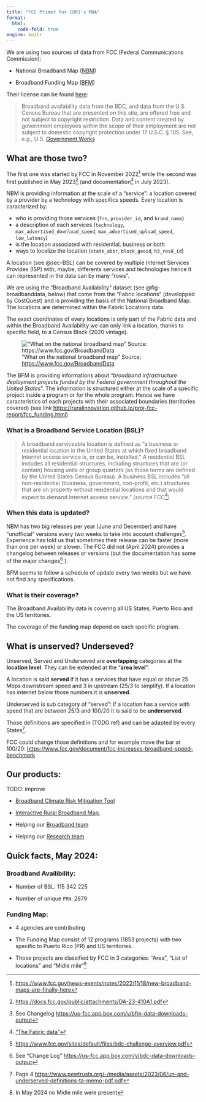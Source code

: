 ```yaml
---
title: "FCC Primer for CORI's MDA"
format: 
  html:
    code-fold: true
engine: knitr
---
```


We are using two sources of data from FCC (Federal Communications Commission): 

- National Broadband Map ([NBM](https://broadbandmap.fcc.gov/home))  

- Broadband Funding Map ([BFM](https://fundingmap.fcc.gov/home))

Their license can be found [here](https://fundingmap.fcc.gov/about):

> Broadband availability data from the BDC, and data from the U.S. Census Bureau that are presented on this site, are offered free and not subject to copyright restriction. Data and content created by government employees within the scope of their employment are not subject to domestic copyright protection under 17 U.S.C. § 105. See, e.g., U.S. [Government Works](https://www.usa.gov/government-copyright)

## What are those two?

The first one was started by FCC in November 2022[^fcc_nbm_start] while the second was first published in May 2023[^bfn_da_links] (and documentation[^bfm_doc] in July 2023).  

[^fcc_nbm_start]: [https://www.fcc.gov/news-events/notes/2022/11/18/new-broadband-maps-are-finally-here](https://www.fcc.gov/news-events/notes/2022/11/18/new-broadband-maps-are-finally-here)

[^bfn_da_links]: [https://docs.fcc.gov/public/attachments/DA-23-410A1.pdf](https://docs.fcc.gov/public/attachments/DA-23-410A1.pdf)

[^bfm_doc]: See Changelog [https://us-fcc.app.box.com/v/bfm-data-downloads-output](https://us-fcc.app.box.com/v/bfm-data-downloads-output)

NBM is providing information at the scale of a "service": a location covered by a provider by a technology with specifics speeds. 
Every location is caracterized by:

- who is providing those services (`frn`, `provider_id`, and `brand_name`)  
- a description of each services (`technology`, `max_advertised_download_speed`, `max_advertised_upload_speed`, `low_latency`)  
- is the location associated with residential, business or both  
- ways to localize the location (`state_abbr`, `block_geoid`, `h3_res8_id`)

::: {.callout-tip}
A location (see @sec-BSL) can be covered by multiple Internet Services Provides (ISP) with, maybe, differents services and technologies hence it can represented in the data can by many "rows". 
:::

We are using the "Broadband Availability" dataset (see @fig-broadbanddata, below) that come from the "Fabric locations" (developped by CostQuest) and is providing the basis of the National Broadband Map. The locations are determined within the Fabric Locations data. 

The exact coordinates of every locations is only part of the Fabric data and within the Broadband Availability we can only link a location, thanks to specific field, to a Census Block (2020 vintage). 

!["What on the national broadband map" Source: [https://www.fcc.gov/BroadbandData](https://www.fcc.gov/BroadbandData)](img/whats-on-the-national-broadband-map-113023-1.png){#fig-broadbanddata}

The BFM is providing informations about "*broadband infrastructure deployment projects funded by the Federal government throughout the United States*". The information is structured either at the scale of a specific project inside a program or for the whole program. Hence we have caracteristics of each projects with their associated boundaries (territories covered) (see link [https://ruralinnovation.github.io/proj-fcc-report/fcc_funding.html](https://ruralinnovation.github.io/proj-fcc-report/fcc_funding.html)). 


### What is a Broadband Service Location (BSL)? {#sec-BSL}

> A broadband serviceable location is defined as “a business or residential location in the United States at which fixed broadband Internet access service is, or can be, installed.”  A residential BSL includes all residential structures, including structures that are (or contain) housing units or group quarters (as those terms are defined by the United States Census Bureau).  A business BSL includes “all non-residential (business, government, non-profit, etc.) structures that are on property without residential locations and that would expect to demand Internet access service.” (source FCC[^fcc_bsl])

[^fcc_bsl]: ["The Fabric data"](https://help.bdc.fcc.gov/hc/en-us/articles/7412732399003-Fabric-FAQs)

### When this data is updated? 

NBM has two big releases per year (June and December) and have "unofficial" versions every two weeks to take into account challenges[^challenges]. Experience has told us that sometimes their release can be faster (more than one per week) or slower. The FCC did not (April 2024) provides a changelog between releases or versions (but the documentation has some of the major changes[^nbm_chnagelog] ). 

[^challenges]: [https://www.fcc.gov/sites/default/files/bdc-challenge-overview.pdf](https://www.fcc.gov/sites/default/files/bdc-challenge-overview.pdf)

[^nbm_chnagelog]:See "Change Log" [https://us-fcc.app.box.com/v/bdc-data-downloads-output](https://us-fcc.app.box.com/v/bdc-data-downloads-output)

BFM seems to follow a schedule of update every two weeks but we have not find any specifications. 

### What is their coverage?

The Broadband Availability data is covering all US States, Puerto Rico and the US territories.  

The coverage of the funding map depend on each specific program. 

## What is unserved? Underseved?

Unserved, Served and Underseved are **overlapping** categories at the **location level**. They can be extended at the "**area level**".

A location is said **served** if it has a services that have equal or above 25 Mbps downstream speed and 3 in upstream (25/3 to simplify). If a location has internet below those numbers it is **unserved**. 

Underserved is sub category of "served": if a location has a service with speed that are between 25/3 and 100/20 it is said to be **underserved**.

Those definitions are specified in (TODO ref) and can be adapted by every States[^pew_list].  

:::{.aside}
FCC could change those definitions and for example move the bar at 100/20: [https://www.fcc.gov/document/fcc-increases-broadband-speed-benchmark](https://www.fcc.gov/document/fcc-increases-broadband-speed-benchmark)
:::


[^pew_list]: Page 4 [https://www.pewtrusts.org/-/media/assets/2023/06/un--and-underserved-definitions-ta-memo-pdf.pdf](https://www.pewtrusts.org/-/media/assets/2023/06/un--and-underserved-definitions-ta-memo-pdf.pdf)

## Our products: 

TODO: improve

- [Broadband Climate Risk Mitigation Tool](https://broadband-risk.ruralinnovation.us/)

- [Interactive Rural Broadband Map](https://rural-broadband-map.ruralinnovation.us/), 

- Helping our [Broadband team](https://ruralinnovation.us/our-work/broadband/) 

- Helping our [Research team](https://ruralinnovation.us/our-work/research_mapping/)

## Quick facts, May 2024:

### Broadband Availibility: 

- Number of BSL: 115 342 225

- Number of unique `FRN`: 2879 

### Funding Map:

- 4 agencies are contributing

- The Funding Map consist of 12 programs (1853 projects) with two specific to Puerto Rico (PR) and US territories. 

- Those projects are classified by FCC in 3 categories: "Area", "List of locations" and "Midle mile"[^midle_mile]

[^midle_mile]: In May 2024 no Midle mile were present